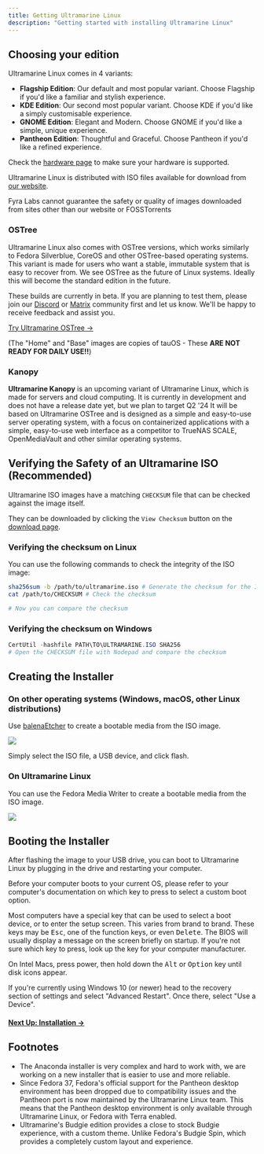 ---
title: Getting Ultramarine Linux
description: "Getting started with installing Ultramarine Linux"
---


## Choosing your edition

Ultramarine Linux comes in 4 variants:

- **Flagship Edition**: Our default and most popular variant. Choose Flagship if you'd like a familiar and stylish experience.
- **KDE Edition**: Our second most popular variant. Choose KDE if you'd like a simply customisable experience.
- **GNOME Edition**: Elegant and Modern. Choose GNOME if you'd like a simple, unique experience.
- **Pantheon Edition**: Thoughtful and Graceful. Choose Pantheon if you'd like a refined experience.

Check the [hardware page](hardware) to make sure your hardware is supported.

Ultramarine Linux is distributed with ISO files available for download from [our website](https://ultramarine-linux.org).

<Alert type="warning">
  Fyra Labs cannot guarantee the safety or quality of images downloaded from
  sites other than our website or FOSSTorrents
</Alert>

### OSTree
Ultramarine Linux also comes with OSTree versions, which works similarly to Fedora Silverblue, CoreOS and other OSTree-based operating systems. This variant is made for users who want a stable, immutable system that is easy to recover from.
We see OSTree as the future of Linux systems. Ideally this will become the standard edition in the future.

These builds are currently in beta. If you are planning to test them, please join our [Discord](https://discord.gg/5fdPuxTg5Q) or [Matrix](https://matrix.to/#/#hub:fyralabs.com) community first and let us know. We'll be happy to receive feedback and assist you.

[Try Ultramarine OSTree ->](https://nightly.link/Ultramarine-Linux/ostree-config/workflows/ci-isos.yaml/main?preview)

(The "Home" and "Base" images are copies of tauOS - These **ARE NOT READY FOR DAILY USE!!**)

### Kanopy
**Ultramarine Kanopy** is an upcoming variant of Ultramarine Linux, which is made for servers and cloud computing. It is currently in development and does not have a release date yet, but we plan to target Q2 '24
It will be based on Ultramarine OSTree and is designed as a simple and easy-to-use server operating system, with a focus on containerized applications with a simple, easy-to-use web interface as a competitor to TrueNAS SCALE, OpenMediaVault and other similar operating systems.

## Verifying the Safety of an Ultramarine ISO (Recommended)

Ultramarine ISO images have a matching `CHECKSUM` file that can be checked against the image itself.

They can be downloaded by clicking the `View Checksum` button on the [download page](https://ultramarine-linux.org/download/).

### Verifying the checksum on Linux

You can use the following commands to check the integrity of the ISO image:

```bash
sha256sum -b /path/to/ultramarine.iso # Generate the checksum for the ISO image
cat /path/to/CHECKSUM # Check the checksum

# Now you can compare the checksum
```

### Verifying the checksum on Windows

```powershell
CertUtil -hashfile PATH\TO\ULTRAMARINE.ISO SHA256
# Open the CHECKSUM file with Nodepad and compare the checksum
```

## Creating the Installer

### On other operating systems (Windows, macOS, other Linux distributions)

Use [balenaEtcher](https://www.balena.io/etcher/) to create a bootable media from the ISO image.

![](/assets/balenaetcher.png)

Simply select the ISO file, a USB device, and click flash.

### On Ultramarine Linux

You can use the Fedora Media Writer to create a bootable media from the ISO image.

![](/assets/fedoramediawriter.png)

## Booting the Installer

After flashing the image to your USB drive, you can boot to Ultramarine Linux by plugging in the drive and restarting your computer.

Before your computer boots to your current OS, please refer to your computer's documentation on which key to press to select a custom boot option.

<Alert type='info'>

Most computers have a special key that can be used to select a boot device, or to enter the setup screen. This varies from brand to brand. These keys may be <kbd>Esc</kbd>, one of the function keys, or even <kbd>Delete</kbd>. The BIOS will usually display a message on the screen briefly on startup. If you're not sure which key to press, look up the key for your computer manufacturer.

</Alert>

<Alert type="info">

On Intel Macs, press power, then hold down the <kbd>Alt</kbd> or <kbd>Option</kbd> key until disk icons appear.

</Alert>

If you're currently using Windows 10 (or newer) head to the recovery section of settings and select "Advanced Restart". Once there, select "Use a Device".


#### [Next Up: Installation →](installation)

## Footnotes

- The Anaconda installer is very complex and hard to work with, we are working on a new installer that is easier to use and more reliable.
- Since Fedora 37, Fedora's official support for the Pantheon desktop environment has been dropped due to compatibility issues and the Pantheon port is now maintained by the Ultramarine Linux team. This means that the Pantheon desktop environment is only available through Ultramarine Linux, or Fedora with Terra enabled.
- Ultramarine's Budgie edition provides a close to stock Budgie experience, with a custom theme. Unlike Fedora's Budgie Spin, which provides a completely custom layout and experience.
